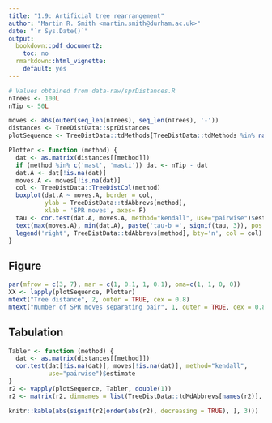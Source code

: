 ```yaml
---
title: "1.9: Artificial tree rearrangement"
author: "Martin R. Smith <martin.smith@durham.ac.uk>"
date: "`r Sys.Date()`"
output: 
  bookdown::pdf_document2:
    toc: no
  rmarkdown::html_vignette:
    default: yes
---
```


```r
# Values obtained from data-raw/sprDistances.R
nTrees <- 100L
nTip <- 50L

moves <- abs(outer(seq_len(nTrees), seq_len(nTrees), '-'))
distances <- TreeDistData::sprDistances
plotSequence <- TreeDistData::tdMethods[TreeDistData::tdMethods %in% names(distances)]

Plotter <- function (method) {
  dat <- as.matrix(distances[[method]])
  if (method %in% c('mast', 'masti')) dat <- nTip - dat
  dat.A <- dat[!is.na(dat)]
  moves.A <- moves[!is.na(dat)]
  col <- TreeDistData::TreeDistCol(method)
  boxplot(dat.A ~ moves.A, border = col, 
          ylab = TreeDistData::tdAbbrevs[method],
          xlab = 'SPR moves', axes= F)
  tau <- cor.test(dat.A, moves.A, method="kendall", use="pairwise")$estimate
  text(max(moves.A), min(dat.A), paste('tau-b =', signif(tau, 3)), pos = 2, col = col)
  legend('right', TreeDistData::tdAbbrevs[method], bty='n', col = col)
}
```

## Figure

```r
par(mfrow = c(3, 7), mar = c(1, 0.1, 1, 0.1), oma=c(1, 1, 0, 0))
XX <- lapply(plotSequence, Plotter)
mtext("Tree distance", 2, outer = TRUE, cex = 0.8)
mtext("Number of SPR moves separating pair", 1, outer = TRUE, cex = 0.8)
```

## Tabulation

```r
Tabler <- function (method) {
  dat <- as.matrix(distances[[method]])
  cor.test(dat[!is.na(dat)], moves[!is.na(dat)], method="kendall",
           use="pairwise")$estimate
}
r2 <- vapply(plotSequence, Tabler, double(1))
r2 <- matrix(r2, dimnames = list(TreeDistData::tdMdAbbrevs[names(r2)], 'τ'))

knitr::kable(abs(signif(r2[order(abs(r2), decreasing = TRUE), ], 3)))
```
